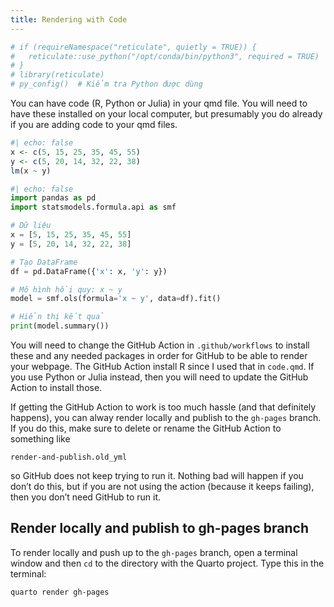 ---
title: Rendering with Code
---

```{r setup-reticulate}
# if (requireNamespace("reticulate", quietly = TRUE)) {
#   reticulate::use_python("/opt/conda/bin/python3", required = TRUE)
# }
# library(reticulate)
# py_config()  # Kiểm tra Python được dùng
```

You can have code (R, Python or Julia) in your qmd file. You will need to have these installed on your local computer, but presumably you do already if you are adding code to your qmd files.

```{r linear}
#| echo: false
x <- c(5, 15, 25, 35, 45, 55)
y <- c(5, 20, 14, 32, 22, 38)
lm(x ~ y)
```


```{python statsmodels}
#| echo: false
import pandas as pd
import statsmodels.formula.api as smf

# Dữ liệu
x = [5, 15, 25, 35, 45, 55]
y = [5, 20, 14, 32, 22, 38]

# Tạo DataFrame
df = pd.DataFrame({'x': x, 'y': y})

# Mô hình hồi quy: x ~ y
model = smf.ols(formula='x ~ y', data=df).fit()

# Hiển thị kết quả
print(model.summary())
```

<!--   ```{julia GLM}
  #| echo: false
  using DataFrames, GLM

  # Dữ liệu
  x = [5, 15, 25, 35, 45, 55]
  y = [5, 20, 14, 32, 22, 38]

  # Tạo DataFrame
  df = DataFrame(x = x, y = y)

  # Mô hình hồi quy: x ~ y
  model = lm(@formula(x ~ y), df)

  # Hiển thị kết quả
  println(coeftable(model))
  ``` -->

You will need to change the GitHub Action in `.github/workflows` to install these and any needed packages in order for GitHub to be able to render your webpage. The GitHub Action install R since I used that in `code.qmd`. If you use Python or Julia instead, then you will need to update the GitHub Action to install those.

If getting the GitHub Action to work is too much hassle (and that definitely happens), you can alway render locally and publish to the `gh-pages` branch. If you do this, make sure to delete or rename the GitHub Action to something like
```
render-and-publish.old_yml
```
so GitHub does not keep trying to run it. Nothing bad will happen if you don't do this, but if you are not using the action (because it keeps failing), then you don't need GitHub to run it.

## Render locally and publish to gh-pages branch

To render locally and push up to the `gh-pages` branch, open a terminal window and then `cd` to the directory with the Quarto project. Type this in the terminal:
```
quarto render gh-pages
```
